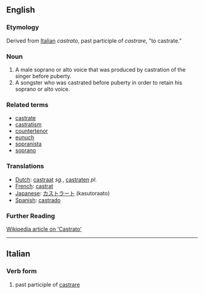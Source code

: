 ==English==
===Etymology===
Derived from [[Italian]] ''castrato'', past participle of ''castrare'', "to castrate."

===Noun===

#A male soprano or alto voice that was produced by castration of the singer before puberty.
#A songster who was castrated before puberty in order to retain his soprano or alto voice.

===Related terms===
*[[castrate]]
*[[castratism]]
*[[countertenor]]
*[[eunuch]]
*[[sopranista]]
*[[soprano]]

===Translations===
*[[Dutch]]: [[castraat]] ''sg.'', [[castraten]] ''pl.''
*[[French]]: [[castrat]]
*[[Japanese]]: [[カストラート]] (kasutoraato)
*[[Spanish]]: [[castrado]]

=== Further Reading ===
[http://en.wikipedia.org/wiki/Castrato Wikipedia article on 'Castrato']
----

==Italian==
===Verb form===

#  past participle of [[castrare]]